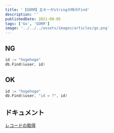 ```yaml
---
title: '【GORM】主キーがstringの時のFind'
description: ''
publishedDate: 2021-09-05
tags: ['Go', 'GORM']
image: '../../../assets/images/articles/go.png'
---
```


## NG

```go
id := "hogehoge"
db.Find(&user, id)
```

## OK

```go
id := "hogehoge"
db.Find(&user, "id = ?", id)
```

## ドキュメント

[レコードの取得](https://gorm.io/ja_JP/docs/query.html#Retrieving-objects-with-primary-key)
